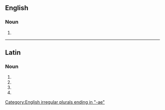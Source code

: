 {{also|Aurorae}}
==English==

===Noun===
{{head|en|noun form}}

# {{en-irregular plural of|aurora}}

[[Category:English irregular plurals ending in "-ae"]]

----

==Latin==

===Noun===
{{la-noun-form|aurōrae}}

# {{inflection of|la|aurōra||nom|p}}
# {{inflection of|la|aurōra||gen|s}}
# {{inflection of|la|aurōra||dat|s}}
# {{inflection of|la|aurōra||voc|p}}
